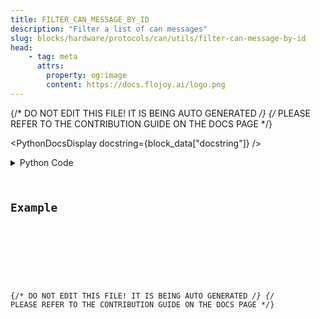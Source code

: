 ```yaml
---
title: FILTER_CAN_MESSAGE_BY_ID
description: "Filter a list of can messages"
slug: blocks/hardware/protocols/can/utils/filter-can-message-by-id
head:
    - tag: meta
      attrs:
        property: og:image
        content: https://docs.flojoy.ai/logo.png
---
```


{/* DO NOT EDIT THIS FILE! IT IS BEING AUTO GENERATED */}
{/* PLEASE REFER TO THE CONTRIBUTION GUIDE ON THE DOCS PAGE */}


<PythonDocsDisplay docstring={block_data["docstring"]} />
<details>
<summary>Python Code</summary>



<Code code={pythonCode} lang="py" wrap theme="dracula" />

[Find this Flojoy Block on GitHub](https://github.com/flojoy-ai/blocks/blob/main/blocks/HARDWARE/PROTOCOLS/CAN/UTILS/FILTER_CAN_MESSAGE_BY_ID/FILTER_CAN_MESSAGE_BY_ID.py)

</details>

## Example


<GetHelpWidget />


<AppDisplay app={app} blockName="FILTER_CAN_MESSAGE_BY_ID" client:visible />


<Example />

{/* DO NOT EDIT THIS FILE! IT IS BEING AUTO GENERATED */}
{/* PLEASE REFER TO THE CONTRIBUTION GUIDE ON THE DOCS PAGE */}
